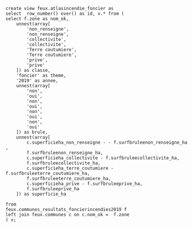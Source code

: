 ```
create view feux.atlasincendie_foncier as
select  row_number() over() as id, v.* from (
select f.zone as nom_ok, 
	unnest(array[
		'non_renseigne',
		'non_renseigne',
		'collectivite',		
		'collectivite',
		'Terre coutumiere',		
		'Terre coutumiere',
		'prive',
		'prive'
	]) as classe, 
	'foncier' as theme,
	'2019' as annee, 
	unnest(array[
		'non',
		'oui',
		'non',
		'oui',
		'non',
		'oui',
		'non',
		'oui'
	]) as brule,
	unnest(array[
		c.superficieha_non_renseigne - - f.surfbruleenon_renseigne_ha ,
		f.surfbruleenon_renseigne_ha,
		c.superficieha_collectivite - f.surfbruleecollectivite_ha,
		f.surfbruleecollectivite_ha,
		c.superficieha_terre_coutumiere - f.surfbruleeterre_coutumiere_ha,
		f.surfbruleeterre_coutumiere_ha,		
		c.superficieha_prive - f.surfbruleeprive_ha,
		f.surfbruleeprive_ha
	]) as superficie_ha

from 
feux.communes_resultats_foncierincendies2019 f
left join feux.communes c on c.nom_ok =  f.zone 
) v;


```